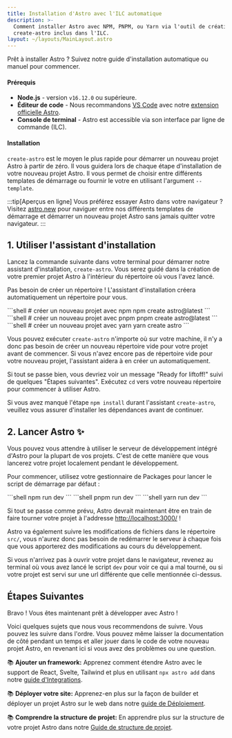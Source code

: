 ```yaml
---
title: Installation d'Astro avec l'ILC automatique
description: >-
  Comment installer Astro avec NPM, PNPM, ou Yarn via l'outil de création
  create-astro inclus dans l'ILC.
layout: ~/layouts/MainLayout.astro
---
```




Prêt à installer Astro ? Suivez notre guide d'installation automatique ou manuel pour commencer.

#### Prérequis

- **Node.js** - version `v16.12.0` ou supérieure.
- **Éditeur de code** - Nous recommandons [VS Code](https://code.visualstudio.com/) avec notre [extension officielle Astro](https://marketplace.visualstudio.com/items?itemName=astro-build.astro-vscode).
- **Console de terminal** - Astro est accessible via son interface par ligne de commande (ILC).

<InstallGuideTabGroup />

#### Installation

`create-astro` est le moyen le plus rapide pour démarrer un nouveau projet Astro à partir de zéro. Il vous guidera lors de chaque étape d'installation de votre nouveau projet Astro. Il vous permet de choisir entre différents templates de démarrage ou fournir le votre  en utilisant l'argument `--template`.

:::tip[Aperçus en ligne]
Vous préférez essayer Astro dans votre navigateur ? Visitez [astro.new](https://astro.new/) pour naviguer entre nos différents templates de démarrage et démarrer un nouveau projet Astro sans jamais quitter votre navigateur.
:::

## 1. Utiliser l'assistant d'installation

Lancez la commande suivante dans votre terminal pour démarrer notre assistant d'installation, `create-astro`. Vous serez guidé dans la création de votre premier projet Astro à l'intérieur du répertoire où vous l'avez lancé.

Pas besoin de créer un répertoire ! L'assistant d'installation créera automatiquement un répertoire pour vous.

<PackageManagerTabs>
  <Fragment slot="npm">
  ```shell
  # créer un nouveau projet avec npm
  npm create astro@latest
  ```
  </Fragment>
  <Fragment slot="pnpm">
  ```shell
  # créer un nouveau projet avec pnpm
  pnpm create astro@latest
  ```
  </Fragment>
  <Fragment slot="yarn">
  ```shell
  # créer un nouveau projet avec yarn
  yarn create astro
  ```
  </Fragment>
</PackageManagerTabs>

Vous pouvez exécuter `create-astro` n'importe où sur votre machine, il n'y a donc pas besoin de créer un nouveau répertoire vide  pour votre projet avant de commencer. Si vous n'avez encore pas de répertoire vide pour votre nouveau projet, l'assistant aidera à en créer un automatiquement.

Si tout se passe bien, vous devriez voir un message "Ready for liftoff!" suivi de quelques "Étapes suivantes". Exécutez `cd` vers votre nouveau répertoire pour commencer à utiliser Astro.

Si vous avez manqué l'étape `npm install` durant l'assistant `create-astro`, veuillez vous assurer d'installer les dépendances avant de continuer.

## 2. Lancer Astro ✨

Vous pouvez vous attendre à utiliser le serveur de développement intégré d'Astro pour la plupart de vos projets. C'est de cette manière que vous lancerez votre projet localement pendant le développement.

Pour commencer, utilisez votre gestionnaire de Packages pour lancer le script de démarrage par défaut :

<PackageManagerTabs>
  <Fragment slot="npm">
  ```shell
  npm run dev
  ```
  </Fragment>
  <Fragment slot="pnpm">
  ```shell
  pnpm run dev
  ```
  </Fragment>
  <Fragment slot="yarn">
  ```shell
  yarn run dev
  ```
  </Fragment>
</PackageManagerTabs>

Si tout se passe comme prévu, Astro devrait maintenant être en train de faire tourner votre projet à l'addresse [http://localhost:3000/](http://localhost:3000/) !

Astro va également suivre les modifications de fichiers dans le répertoire `src/`, vous n'aurez donc pas besoin de redémarrer le serveur à chaque fois que vous apporterez des modifications au cours du développement.

Si vous n'arrivez pas à ouvrir votre projet dans le navigateur, revenez au terminal où vous avez lancé le script `dev` pour voir ce qui a mal tourné, ou si votre projet est servi sur une url différente que celle mentionnée ci-dessus.

## Étapes Suivantes

Bravo ! Vous êtes maintenant prêt à développer avec Astro !

Voici quelques sujets que nous vous recommendons de suivre. Vous pouvez les suivre dans l'ordre. Vous pouvez même laisser la documentation de côté pendant un temps et aller jouer dans le code de votre nouveau projet Astro, en revenant ici si vous avez des problèmes ou une question.

📚 **Ajouter un framework:** Apprenez comment étendre Astro avec le support de React, Svelte, Tailwind et plus en utilisant `npx astro add` dans notre [guide d'Integrations](/fr/guides/integrations-guide/).

📚 **Déployer votre site:** Apprenez-en plus sur la façon de builder et déployer un projet Astro sur le web dans notre [guide de Déploiement](/fr/guides/deploy/).

📚 **Comprendre la structure de projet:** En apprendre plus sur la structure de votre projet Astro dans notre [Guide de structure de projet](/fr/core-concepts/project-structure/).
